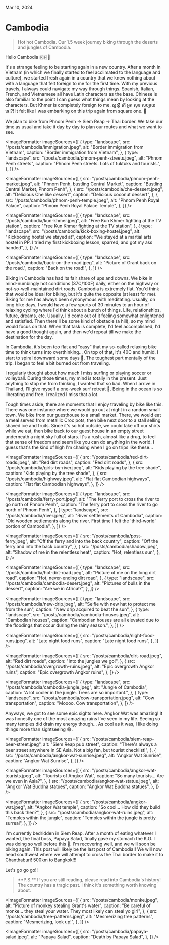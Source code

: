 
<IconLink href="/" text="Home" />

Mar 10, 2024

# Cambodia

<BlockQuote>
  Hot hot Cambodia. Our 1.5 week journey biking through the deserts and jungles
  of Cambodia.
</BlockQuote>

<HeroImage
  src="/posts/cambodia/not-quite-angkor-wat.jpeg"
  alt="Bakong Temple on the way to Siem Reap"
  caption="Bakong Temple on the way to Siem Reap"
/>

Hello Cambodia 🇰🇭👋

It's a strange feeling to be starting again in a new country. After a month in Vietnam (in which we finally started to feel acclimated to the language and culture), we started fresh again in a country that we knew nothing about with a language that felt foreign to me for the first time. With my previous travels, I always could navigate my way through things. Spanish, Italian, French, and Vietnamese all have Latin characters as the base. Chinese is also familiar to the point I can guess what things mean by looking at the characters. But Khmer is completely foreign to me. សួស្តី តើ អ្នក សុខ សប្បាយ ទេ!?! It felt like I was embarking on this trip again from square one. 🤣

We plan to bike from Phnom Penh -> Siem Reap -> Thai border. We take our time as usual and take it day by day to plan our routes and what we want to see.

<ImageFormatter
  imageSources={[
    {
      type: "landscape",
      src: "/posts/cambodia/immigration.jpeg",
      alt: "Border immigration from Vietnam",
      caption: "Border immigration from Vietnam",
    },
    {
      type: "landscape",
      src: "/posts/cambodia/phnom-penh-streets.jpeg",
      alt: "Phnom Penh streets",
      caption: "Phnom Penh streets. Lots of tuktuks and tourists.",
    },
  ]}
/>

<ImageFormatter
  imageSources={[
    {
      src: "/posts/cambodia/phnom-penh-market.jpeg",
      alt: "Phnom Penh, bustling Central Market",
      caption: "Bustling Central Market, Phnom Penh",
    },
    {
      src: "/posts/cambodia/che-dessert.jpeg",
      alt: "Delicious Che like dessert",
      caption: "Delicious coconut dessert",
    },
    {
      src: "/posts/cambodia/phnom-penh-temple.jpeg",
      alt: "Phnom Penh Royal Palace",
      caption: "Phnom Penh Royal Palace Temple",
    },
  ]}
/>

<ImageFormatter
  imageSources={[
    {
      type: "landscape",
      src: "/posts/cambodia/kun-khmer.jpeg",
      alt: "Free Kun Khmer fighting at the TV station",
      caption: "Free Kun Khmer fighting at the TV station",
    },
    {
      type: "landscape",
      src: "/posts/cambodia/kick-boxing-hostel.jpeg",
      alt: "Kickboxing hostel we stayed at",
      caption:
        "We stayed at a martial arts hostel in PP. I tried my first kickboxing lesson, sparred, and got my ass handed",
    },
  ]}
/>

<ImageFormatter
  imageSources={[
    {
      type: "landscape",
      src: "/posts/cambodia/back-on-the-road.jpeg",
      alt: "Picture of Grant back on the road.",
      caption: "Back on the road!",
    },
  ]}
/>

Biking in Cambodia has had its fair share of ups and downs. We bike in mind-numbingly hot conditions (37C/100F) daily, either on the highway or not-so-well-maintained dirt roads. Cambodia is extremely flat. You'd think that would be ideal for biking, but it's quite the opposite (at least for me). Biking for me has always been synonymous with meditating. Usually, on long bike days, I would have a few spurts of 30 minutes to an hour of relaxing cycling where I'd think about a bunch of things. Life, relationships, future, dreams, etc. Usually, I'd come out of it feeling somewhat enlightened and satisfied. Then there'll be some kind of obstacle (a hill), so my mind would focus on that. When that task is complete, I'd feel accomplished, I'd have a good thought again, and then we'd repeat till we make the destination for the day.

In Cambodia, it's been too flat and “easy” that my so-called relaxing bike time to think turns into overthinking… On top of that, it's 40C and humid. I start to spiral downward some days 🥲. The toughest part mentally of the trip. I began to feel a bit burned out from traveling.

I regularly thought about how much I miss surfing or playing soccer or volleyball. During those times, my mind is totally in the present. Just anything to stop me from thinking, I wanted that so bad. When I arrive in Thailand, I'll give myself a one-week surf retreat 🤣. Being in the ocean is so liberating and free. I realized I miss that a lot.

Tough times aside, there are moments that I enjoy traveling by bike like this. There was one instance where we would go out at night in a random small town. We bike from our guesthouse to a small market. There, we would eat a meal served from metallic Croc pots, then bike next door to a stall selling shaved ice and fruits. Since it's so hot outside, we could take off our shirts while we eat, then bike back to our guest house in an empty street underneath a night sky full of stars. It's a rush, almost like a drug, to feel that sense of freedom and seem like you can do anything in the world. I guess that's the kind of high I'm chasing when I go on trips like these…

<ImageFormatter
  imageSources={[
    {
      src: "/posts/cambodia/red-dirt-roads.jpeg",
      alt: "Red dirt roads",
      caption: "Red dirt roads",
    },
    {
      src: "/posts/cambodia/girls-by-river.jpeg",
      alt: "Kids playing by the tree shade",
      caption: "Kids playing by the tree shade",
    },
    {
      src: "/posts/cambodia/highway.jpeg",
      alt: "Flat flat Cambodian highways",
      caption: "Flat flat Cambodian highways",
    },
  ]}
/>

<ImageFormatter
  imageSources={[
    {
      type: "landscape",
      src: "/posts/cambodia/ferry-port.jpeg",
      alt: "The ferry port to cross the river to go north of Phnom Penh",
      caption: "The ferry port to cross the river to go north of Phnom Penh",
    },
    {
      type: "landscape",
      src: "/posts/cambodia/river.jpeg",
      alt: "River settlements of Cambodia",
      caption:
        "Old wooden settlements along the river. First time I felt the 'third-world' portion of Cambodia",
    },
  ]}
/>

<ImageFormatter
  imageSources={[
    {
      src: "/posts/cambodia/post-ferry.jpeg",
      alt: "Off the ferry and into the back country",
      caption: "Off the ferry and into the back country",
    },
    {
      src: "/posts/cambodia/shadow.jpeg",
      alt: "Shadow of me in the relentless heat",
      caption: "Hot, relentless sun",
    },
  ]}
/>

<ImageFormatter
  imageSources={[
    {
      type: "landscape",
      src: "/posts/cambodia/hot-dirt-road.jpeg",
      alt: "Picture of me on the long dirt road",
      caption: "Hot, never-ending dirt road",
    },
    {
      type: "landscape",
      src: "/posts/cambodia/cambodia-desert.jpeg",
      alt: "Pictures of bulls in the dessert",
      caption: "Are we in Africa!?",
    },
  ]}
/>

<ImageFormatter
  imageSources={[
    {
      type: "landscape",
      src: "/posts/cambodia/new-drip.jpeg",
      alt: "Selfie with new hat to protect me from the sun",
      caption: "New drip acquired to beat the sun",
    },
    {
      type: "landscape",
      src: "/posts/cambodia/cambodia-houses.jpeg",
      alt: "Cambodian houses",
      caption:
        "Cambodian houses are all elevated due to the floodings that occur during the rainy season.",
    },
  ]}
/>

<ImageFormatter
  imageSources={[
    {
      src: "/posts/cambodia/night-food-runs.jpeg",
      alt: "Late night food runs",
      caption: "Late night food runs",
    },
  ]}
/>

<ImageFormatter
  imageSources={[
    {
      src: "/posts/cambodia/dirt-road.jpeg",
      alt: "Red dirt roads",
      caption: "Into the jungles we go!",
    },
    {
      src: "/posts/cambodia/overgrowth-ruins.jpeg",
      alt: "Epic overgrowth Angkor ruins",
      caption: "Epic overgrowth Angkor ruins",
    },
  ]}
/>

<ImageFormatter
  imageSources={[
    {
      type: "landscape",
      src: "/posts/cambodia/cambodia-jungle.jpeg",
      alt: "Jungle of Cambodia",
      caption: "A lot cooler in the jungle. Trees are so important.",
    },
    {
      type: "landscape",
      src: "/posts/cambodia/cow-transportation.jpeg",
      alt: "Cow transportation",
      caption: "Moooo. Cow transportation",
    },
  ]}
/>

Anyways, we got to see some epic sights here. Angkor Wat was amazing! It was honestly one of the most amazing ruins I've seen in my life. Seeing so many temples did drain my energy though… As cool as it was, I like doing things more than sightseeing 😅.

<ImageFormatter
  imageSources={[
    {
      src: "/posts/cambodia/siem-reap-beer-street.jpeg",
      alt: "Siem Reap pub street",
      caption:
        "There's always a beer street anywhere in SE Asia. Not a big fan, but tourist checklist!",
    },
    {
      src: "/posts/cambodia/angkor-wat-sunrise.jpeg",
      alt: "Angkor Wat Sunrise",
      caption: "Angkor Wat Sunrise",
    },
  ]}
/>

<ImageFormatter
  imageSources={[
    {
      src: "/posts/cambodia/angkor-wat-tourists.jpeg",
      alt: "Tourists of Angkor Wat",
      caption: "So many tourists... Are we even in Asia?",
    },
    {
      src: "/posts/cambodia/angkor-wat-statue.jpeg",
      alt: "Angkor Wat Buddha statues",
      caption: "Angkor Wat Buddha statues",
    },
  ]}
/>

<ImageFormatter
  imageSources={[
    {
      src: "/posts/cambodia/angkor-wat.jpeg",
      alt: "Angkor Wat temple",
      caption: "So cool... How did they build this back then?",
    },
    {
      src: "/posts/cambodia/angkor-wat-ruins.jpeg",
      alt: "Temples within the jungle",
      caption: "Temples within the jungle is pretty surreal",
    },
  ]}
/>

I'm currently bedridden in Siem Reap. After a month of eating whatever I wanted, the final boss, Papaya Salad, finally gave my stomach the K.O. I was doing so well before this 🥲. I'm recovering well, and we will soon be biking again. This post will likely be the last post of Cambodia!! We will now head southwest where we will attempt to cross the Thai border to make it to Chanthaburi! 500km to Bangkok!!!

Let's go go go!!

<BlockQuote>
  **P.S.** If you are still reading, please read into Cambodia's history! The
  country has a tragic past. I think it's something worth knowing about.
</BlockQuote>

<ImageFormatter
  imageSources={[
    {
      src: "/posts/cambodia/monke.jpeg",
      alt: "Picture of monkey stealing Grant's water",
      caption:
        "Be careful of monke… they steal your water. They most likely can steal yo girl",
    },
    {
      src: "/posts/cambodia/tree-patterns.jpeg",
      alt: "Mesmerizing tree patterns",
      caption: "Mesmerizing, look up!",
    },
  ]}
/>

<ImageFormatter
  imageSources={[
    {
      src: "/posts/cambodia/papaya-salad.jpeg",
      alt: "Papaya Salad",
      caption: "Death by Papaya Salad",
    },
  ]}
/>
